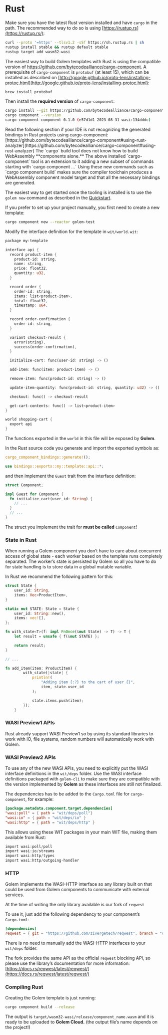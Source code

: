 
# Rust

Make sure you have the latest Rust version installed and have `cargo` in the path. The recommended way to do so is using [https://rustup.rs](https://rustup.rs/):

```bash
curl --proto '=https' --tlsv1.2 -sSf https://sh.rustup.rs | sh
rustup install stable && rustup default stable
rustup target add wasm32-wasi
```

The easiest way to build Golem templates with Rust is using the compatible version of https://github.com/bytecodealliance/cargo-component. A prerequisite of `cargo-component` is `protobuf` (at least 15), which can be installed as described on [http://google.github.io/proto-lens/installing-protoc.html](http://google.github.io/proto-lens/installing-protoc.html):

```bash
brew install protobuf
```

Then install the **required version** of `cargo-component`:

```bash
cargo install --git https://github.com/bytecodealliance/cargo-component cargo-component --rev e57d1d1405ed2d76f1f3d8647480dea700379ff8 --locked --force
cargo component --version
cargo-component-component 0.1.0 (e57d1d1 2023-08-31 wasi:134dddc)
```

<Callout>
  Read the following section if your IDE is not recognizing the generated bindings in Rust projects using cargo-component: [https://github.com/bytecodealliance/cargo-component#using-rust-analyzer](https://github.com/bytecodealliance/cargo-component#using-rust-analyzer)
</Callout>

<Callout>
  The `cargo` build tool does not know how to build WebAssembly **components alone.** The above installed `cargo-component` tool is an extension to it adding a new subset of commands starting with `cargo component ...`
  Using these new commands such as `cargo component build` makes sure the compiler toolchain produces a WebAssembly component model target and that all the necessary bindings are generated.
</Callout>

The easiest way to get started once the tooling is installed is to use the `golem new` command as described in the [Quickstart](/getting-started/quick-start). 

If you prefer to set up your project manually, you first need to create a new template:

```bash
cargo component new --reactor golem-test
```

Modify the interface definition for the template in `wit/world.wit`:

```rust
package my:template

interface api {
  record product-item {
    product-id: string,
    name: string,
    price: float32,
    quantity: u32,
  }

  record order {
    order-id: string,
    items: list<product-item>,
    total: float32,
    timestamp: u64,
  }

  record order-confirmation {
    order-id: string,
  }

  variant checkout-result {
    error(string),
    success(order-confirmation),
  }

  initialize-cart: func(user-id: string) -> ()

  add-item: func(item: product-item) -> ()

  remove-item: func(product-id: string) -> ()

  update-item-quantity: func(product-id: string, quantity: u32) -> ()

  checkout: func() -> checkout-result

  get-cart-contents: func() -> list<product-item>
}

world shopping-cart {
  export api
}
```

The functions exported in the `world` in this file will be exposed by **Golem**.

In the Rust source code you generate and import the exported symbols as:

```rust
cargo_component_bindings::generate!();

use bindings::exports::my::template::api::*;
```

and then implement the `Guest` trait from the interface definition:

```rust
struct Component;

impl Guest for Component {
  fn initialize_cart(user_id: String) {
    // ... 
  }
  // ...
}
```

The struct you implement the trait for **must be called** `Component`!

### State in Rust

When running a Golem component you don’t have to care about concurrent access of global state - each worker based on the template runs completely separated. The worker’s state is persisted by Golem so all you have to do for state handling is to store data in a global mutable variable.

In Rust we recommend the following pattern for this:

```rust
struct State {
    user_id: String,
    items: Vec<ProductItem>,
}

static mut STATE: State = State {
    user_id: String::new(),
    items: vec![],
};

fn with_state<T>(f: impl FnOnce(&mut State) -> T) -> T {
    let result = unsafe { f(&mut STATE) };

    return result;
}

// ...

fn add_item(item: ProductItem) {
        with_state(|state| {
            println!(
                "Adding item {:?} to the cart of user {}",
                item, state.user_id
            );

            state.items.push(item);
        });
    }
```

### WASI Preview1 APIs

Rust already support WASI Preview1 so by using its standard libraries to work with IO, file systems, random numbers will automatically work with Golem.

### WASI Preview2 APIs

To use any of the new WASI APIs, you need to explicitly put the WASI interface definitions in the `wit/deps` folder. Use the WASI interface definitions packaged with `golem-cli` to make sure they are compatible with the version implemented by **Golem** as these interfaces are still not finalized.

The dependencies has to be added to the `Cargo.toml` file for `cargo-component`, for example:

```toml
[package.metadata.component.target.dependencies]
"wasi:poll" = { path = "wit/deps/poll"}
"wasi:io" = { path = "wit/deps/io" }
"wasi:http" = { path = "wit/deps/http" }
```

This allows using these WIT packages in your main WIT file, making them available from Rust:

```rust
import wasi:poll/poll
import wasi:io/streams
import wasi:http/types
import wasi:http/outgoing-handler
```

### HTTP

Golem implements the WASI-HTTP interface so any library built on that could be used from Golem components to communicate with external services.

At the time of writing the only library available is our fork of `reqwest`

To use it, just add the following dependency to your component’s `Cargo.toml`:

```toml
[dependencies]
reqwest = { git = "https://github.com/zivergetech/reqwest", branch = "update-aug-2023", features = ["json"] }
```

There is no need to manually add the WASI-HTTP interfaces to your `wit/deps` folder. 

The fork provides the same API as the official `reqwest` blocking API, so please use the library’s documentation for more information: [https://docs.rs/reqwest/latest/reqwest/](https://docs.rs/reqwest/latest/reqwest/)

### Compiling Rust

Creating the Golem template is just running:

```bash
cargo component build --release
```

The output is `target/wasm32-wasi/release/component_name.wasm` and it is ready to be uploaded to **Golem Cloud.** (the output file’s name depends on the project!)
